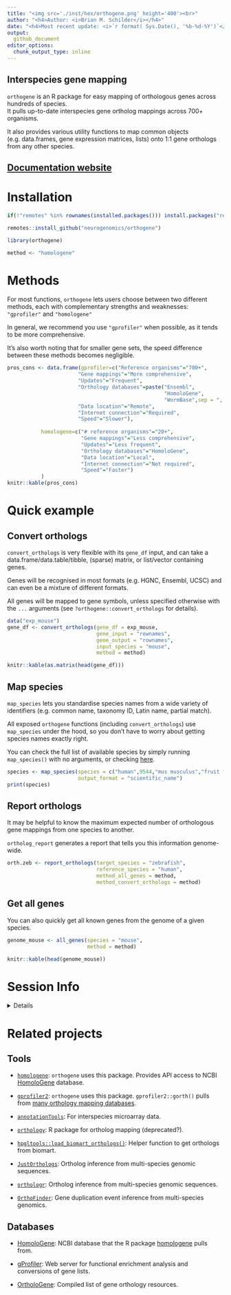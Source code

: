 ```yaml
---
title: "<img src='./inst/hex/orthogene.png' height='400'><br>" 
author: "<h4>Author: <i>Brian M. Schilder</i></h4>" 
date: "<h4>Most recent update: <i>`r format( Sys.Date(), '%b-%d-%Y')`</i></h4>"
output:
  github_document 
editor_options: 
  chunk_output_type: inline
---
```


## Interspecies gene mapping 

`orthogene` is an R package for easy mapping of orthologous genes across hundreds of species.   
It pulls up-to-date interspecies gene ortholog mappings across 700+ organisms. 

It also provides various utility functions to map common objects 
(e.g. data.frames, gene expression matrices, lists) 
onto 1:1 gene orthologs from any other species. 


## [Documentation website](https://neurogenomics.github.io/orthogene/) 

# Installation

```r
if(!"remotes" %in% rownames(installed.packages())) install.packages("remotes")

remotes::install_github("neurogenomics/orthogene")
```

```r
library(orthogene)

method <- "homologene"
```

# Methods 

For most functions, `orthogene` lets users choose between two different methods, each with complementary strengths and weaknesses: `"gprofiler"` and `"homologene"` 

In general, we recommend you use `"gprofiler"` when possible, as it tends to be more comprehensive. 

It's also worth noting that for smaller gene sets, the speed difference between these methods becomes negligible. 

```r
pros_cons <- data.frame(gprofiler=c("Reference organisms"="700+",
                       "Gene mappings"="More comprehensive",
                       "Updates"="Frequent", 
                       "Orthology databases"=paste("Ensembl",
                                                   "HomoloGene",
                                                   "WormBase",sep = ", "),
                       "Data location"="Remote",
                       "Internet connection"="Required",
                       "Speed"="Slower"),
                       
           homologene=c("# reference organisms"="20+", 
                        "Gene mappings"="Less comprehensive",
                        "Updates"="Less frequent",
                        "Orthology databases"="HomoloGene",
                        "Data location"="Local",
                        "Internet connection"="Not required",
                        "Speed"="Faster")
           )
knitr::kable(pros_cons)
```



# Quick example

## Convert orthologs 

`convert_orthologs` is very flexible with its `gene_df` input,
and can take a data.frame/data.table/tibble, (sparse) matrix, or list/vector containing genes.

Genes will be recognised in most formats (e.g. HGNC, Ensembl, UCSC) 
and can even be a mixture of different formats. 

All genes will be mapped to gene symbols, unless specified otherwise with the
`...` arguments (see `?orthogene::convert_orthologs` for details).  


```r
data("exp_mouse")
gene_df <- convert_orthologs(gene_df = exp_mouse,
                             gene_input = "rownames", 
                             gene_output = "rownames", 
                             input_species = "mouse",
                             method = method) 

knitr::kable(as.matrix(head(gene_df)))
```

## Map species

`map_species` lets you standardise species names from a wide variety of identifiers 
(e.g. common name, taxonomy ID, Latin name, partial match). 

All exposed `orthogene` functions (including `convert_orthologs`) 
use `map_species` under the hood, so you don't have to worry about 
getting species names exactly right.   

You can check the full list of available species by simply running 
`map_species()` with no arguments, 
or checking [here](https://biit.cs.ut.ee/gprofiler/page/organism-list).

```r
species <- map_species(species = c("human",9544,"mus musculus","fruit fly","Celegans"), 
                       output_format = "scientific_name")
print(species)
```

## Report orthologs 

It may be helpful to know the maximum expected number of orthologous 
gene mappings from one species to another.

`ortholog_report` generates a report that tells you this information 
genome-wide. 

```r
orth.zeb <- report_orthologs(target_species = "zebrafish",
                             reference_species = "human",
                             method_all_genes = method,
                             method_convert_orthologs = method) 
```


## Get all genes 

You can also quickly get all known genes from the genome of a given species.

```r
genome_mouse <- all_genes(species = "mouse", 
                          method = method)

knitr::kable(head(genome_mouse))
```


# Session Info 

<details> 

```r
utils::sessionInfo()
```

</details>  


# Related projects

## Tools 

- [`homologene`](https://github.com/oganm/homologene): `orthogene` uses this package. Provides API access to NCBI [HomoloGene](https://www.ncbi.nlm.nih.gov/homologene) database. 

- [`gprofiler2`](https://cran.r-project.org/web/packages/gprofiler2/vignettes/gprofiler2.html): `orthogene` uses this package. `gprofiler2::gorth()` pulls from [many orthology mapping databases](https://biit.cs.ut.ee/gprofiler/page/organism-list).  

- [`annotationTools`](https://www.bioconductor.org/packages/release/bioc/html/annotationTools.html): For interspecies microarray data.  

- [`orthology`](https://www.leibniz-hki.de/en/orthology-r-package.html): R package for ortholog mapping (deprecated?). 

- [`hpgltools::load_biomart_orthologs()`](https://rdrr.io/github/elsayed-lab/hpgltools/man/load_biomart_orthologs.html): Helper function to get orthologs from biomart. 

- [`JustOrthologs`](https://github.com/ridgelab/JustOrthologs/): Ortholog inference from multi-species genomic sequences. 

- [`orthologr`](https://github.com/drostlab/orthologr): Ortholog inference from multi-species genomic sequences.  

- [`OrthoFinder`](https://github.com/davidemms/OrthoFinder): Gene duplication event inference from multi-species genomics.  


## Databases  

- [HomoloGene](https://www.ncbi.nlm.nih.gov/homologene): NCBI database that the R package [homologene](https://github.com/oganm/homologene) pulls from.   

- [gProfiler](https://biit.cs.ut.ee/gprofiler): Web server for functional enrichment analysis and conversions of gene lists.  

- [OrtholoGene](http://orthologene.org/resources.html): Compiled list of gene orthology resources. 




